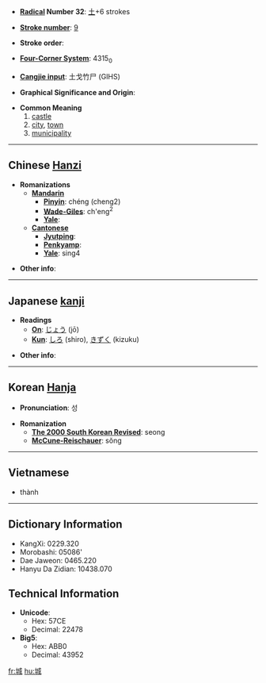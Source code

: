 * '''[[Wiktionary:Chinese radical index| Radical]] Number 32''': [[Wiktionary:Chinese radical index 土|土]]+6 strokes

* '''[[Wiktionary:Chinese total strokes index|Stroke number]]''': [[Wiktionary:Chinese total strokes index 9|9]]

* '''Stroke order''': 

* '''[[Wiktionary:Chinese four corner index|Four-Corner System]]''': 4315<sub>0</sub>

* '''[[Wiktionary:Chinese Cangjie index|Cangjie input]]''': 土戈竹尸 (GIHS)

* '''Graphical Significance and Origin''': 

* '''Common Meaning'''
*# [[castle]]
*# [[city]], [[town]]
*# [[municipality]]


----

== Chinese [[Hanzi]] ==

* '''Romanizations'''
** '''[[Mandarin]]'''
*** '''[[Pinyin]]''': chéng (cheng2)
*** '''[[Wade-Giles]]''': ch'eng<sup>2</sup>
*** '''[[Yale]]''': 
** '''[[Cantonese]]'''
*** '''[[Jyutping]]''':
*** '''[[Penkyamp]]''': 
*** '''[[Yale]]''': sing4

* '''Other info''': 

----

== Japanese [[kanji]] ==

* '''Readings'''
** '''[[On]]''': [[じょう]] (jō)
** '''[[Kun]]''': [[しろ]] (shiro), [[きずく]] (kizuku)

* '''Other info''':  

----

== Korean [[Hanja]] ==

* '''Pronunciation''': 성

* '''Romanization'''
** '''[[The 2000 South Korean Revised Romanization|The 2000 South Korean Revised]]''': seong
** '''[[McCune-Reischauer]]''': sŏng

----

==Vietnamese==

*thành

----

== Dictionary Information ==

* KangXi: 0229.320
* Morobashi: 05086'
* Dae Jaweon: 0465.220
* Hanyu Da Zidian: 10438.070

== Technical Information ==

* '''Unicode''':
** Hex: 57CE
** Decimal: 22478
* '''Big5''':
** Hex: ABB0
** Decimal: 43952

[[fr:城]]
[[hu:城]]